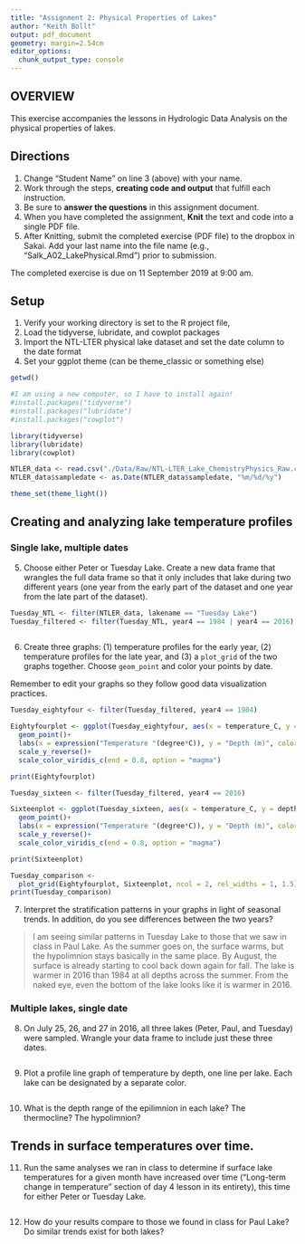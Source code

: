 ```yaml
---
title: "Assignment 2: Physical Properties of Lakes"
author: "Keith Bollt"
output: pdf_document
geometry: margin=2.54cm
editor_options: 
  chunk_output_type: console
---
```


## OVERVIEW

This exercise accompanies the lessons in Hydrologic Data Analysis on the physical properties of lakes. 

## Directions
1. Change "Student Name" on line 3 (above) with your name.
3. Work through the steps, **creating code and output** that fulfill each instruction.
4. Be sure to **answer the questions** in this assignment document.
6. When you have completed the assignment, **Knit** the text and code into a single PDF file.
8. After Knitting, submit the completed exercise (PDF file) to the dropbox in Sakai. Add your last name into the file name (e.g., "Salk_A02_LakePhysical.Rmd") prior to submission.

The completed exercise is due on 11 September 2019 at 9:00 am.

## Setup

1. Verify your working directory is set to the R project file, 
2. Load the tidyverse, lubridate, and cowplot packages
3. Import the NTL-LTER physical lake dataset and set the date column to the date format
4. Set your ggplot theme (can be theme_classic or something else)

```r
getwd()

#I am using a new computer, so I have to install again!
#install.packages("tidyverse")
#install.packages("lubridate")
#install.packages("cowplot") 

library(tidyverse)
library(lubridate)
library(cowplot)

NTLER_data <- read.csv("./Data/Raw/NTL-LTER_Lake_ChemistryPhysics_Raw.csv")
NTLER_data$sampledate <- as.Date(NTLER_data$sampledate, "%m/%d/%y")

theme_set(theme_light())
```

## Creating and analyzing lake temperature profiles

### Single lake, multiple dates

5. Choose either Peter or Tuesday Lake. Create a new data frame that wrangles the full data frame so that it only includes that lake during two different years (one year from the early part of the dataset and one year from the late part of the dataset).

```r
Tuesday_NTL <- filter(NTLER_data, lakename == "Tuesday Lake")
Tuesday_filtered <- filter(Tuesday_NTL, year4 == 1984 | year4 == 2016)
                     
```

6. Create three graphs: (1) temperature profiles for the early year, (2) temperature profiles for the late year, and (3) a `plot_grid` of the two graphs together. Choose `geom_point` and color your points by date. 

Remember to edit your graphs so they follow good data visualization practices.

```r
Tuesday_eightyfour <- filter(Tuesday_filtered, year4 == 1984)

Eightyfourplot <- ggplot(Tuesday_eightyfour, aes(x = temperature_C, y = depth, color = daynum))+
  geom_point()+
  labs(x = expression("Temperature "(degree*C)), y = "Depth (m)", color = "Day Number")+
  scale_y_reverse()+
  scale_color_viridis_c(end = 0.8, option = "magma")

print(Eightyfourplot)

Tuesday_sixteen <- filter(Tuesday_filtered, year4 == 2016)

Sixteenplot <- ggplot(Tuesday_sixteen, aes(x = temperature_C, y = depth, color = daynum))+
  geom_point()+
  labs(x = expression("Temperature "(degree*C)), y = "Depth (m)", color = "Day Number")+
  scale_y_reverse()+
  scale_color_viridis_c(end = 0.8, option = "magma")

print(Sixteenplot)

Tuesday_comparison <-
  plot_grid(Eightyfourplot, Sixteenplot, ncol = 2, rel_widths = 1, 1.5)
print(Tuesday_comparison)
```

7. Interpret the stratification patterns in your graphs in light of seasonal trends. In addition, do you see differences between the two years?

> I am seeing similar patterns in Tuesday Lake to those that we saw in class in Paul Lake. As the summer goes on, the surface warms, but the hypolimnion stays basically in the same place. By August, the surface is already starting to cool back down again for fall. 
The lake is warmer in 2016 than 1984 at all depths across the summer. From the naked eye, even the bottom of the lake looks like it is warmer in 2016.

### Multiple lakes, single date 

8. On July 25, 26, and 27 in 2016, all three lakes (Peter, Paul, and Tuesday) were sampled. Wrangle your data frame to include just these three dates.

```r

```

9. Plot a profile line graph of temperature by depth, one line per lake. Each lake can be designated by a separate color.

```r

```

10. What is the depth range of the epilimnion in each lake? The thermocline? The hypolimnion?

>

## Trends in surface temperatures over time. 
11. Run the same analyses we ran in class to determine if surface lake temperatures for a given month have increased over time ("Long-term change in temperature" section of day 4 lesson in its entirety), this time for either Peter or Tuesday Lake. 

```r

```

12. How do your results compare to those we found in class for Paul Lake? Do similar trends exist for both lakes?

> 
